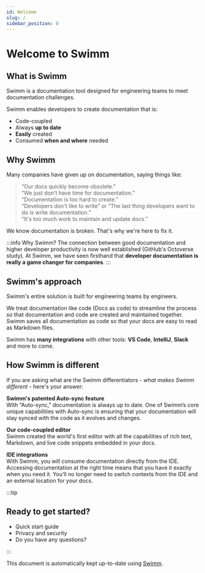 ```yaml
---
id: Welcome
slug: /
sidebar_position: 0
---
```




# Welcome to Swimm

## What is Swimm

Swimm is a documentation tool designed for engineering teams to meet documentation challenges.<br/>

Swimm enables developers to create documentation that is:

- Code-coupled
- Always **up to date**
- **Easily** created
- Consumed **when and where** needed

## Why Swimm

Many companies have given up on documentation, saying things like:

> “Our docs quickly become obsolete.”<br/>
> “We just don't have time for documentation.”<br/>
> “Documentation is too hard to create.”<br/>
> “Developers don't like to write” or “The last thing developers want to do is write documentation.”<br/>
> “It's too much work to maintain and update docs.”

We know documentation is broken. That's why we're here to fix it.

:::info
Why Swimm? The connection between good documentation and higher developer productivity is now well established (<Link to="https://octoverse.github.com/">GitHub's Octoverse study</Link>). At Swimm, we have seen firsthand that **developer documentation is really a game changer for companies**.
:::

## Swimm's approach

Swimm's entire solution is built for engineering teams by engineers.<br/>

We treat documentation like code (Docs as code) to streamline the process so that documentation and code are created and maintained together. Swimm saves all documentation as code so that your docs are easy to read as Markdown files.<br/>

Swimm has **many integrations** with other tools: **VS Code**, **IntelliJ**, **Slack** and more to come.

## How Swimm is different

If you are asking what are the Swimm differentiators - _what makes Swimm different_ - here's your answer:

**Swimm's patented Auto-sync feature**<br/>
With “Auto-sync,” documentation is always up to date. One of Swimm’s core unique capabilities with Auto-sync is ensuring that your documentation will stay synced with the code as it evolves and changes.

**Our code-coupled editor**<br/>
Swimm created the world's first editor with all the capabilities of rich text, Markdown, and live code snippets embedded in your docs.

**IDE integrations**<br/>
With Swimm, you will consume documentation directly from the IDE. Accessing documentation at the right time means that you have it exactly when you need it. You’ll no longer need to switch contexts from the IDE and an external location for your docs.

:::tip

## Ready to get started?

- <Link to="/getting-started-guide">Quick start guide</Link>
- <Link to="/security"> Privacy and security</Link>
- <Link to="/faq">Do you have any questions? </Link>

:::

This document is automatically kept up-to-date using [Swimm](https://swimm.io).
